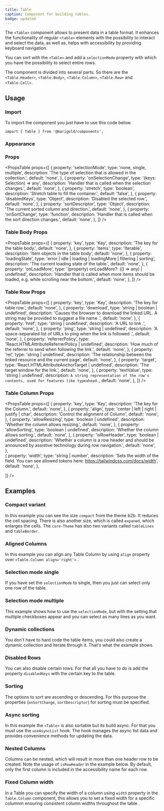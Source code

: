 ```yaml
---
title: Table
caption: Component for building tables.
badge: updated
---
```


The `<Table>` component allows to present data in a table format. It enhances the functionality of regular `<table>` elements with the possibility to interact and select the data, as well as, helps with accessibility by providing keyboard navigation.

You can sort with the `<Table>` and add a `selectionMode` property with which you have the possibility to select entire rows.

The component is divided into several parts. So there are the `<Table.Header>`, `<Table.Body>`, `<Table.Column>`, `<Table.Row>` and `<Table.Cell>`.

## Usage

### Import

To import the component you just have to use this code below.

```tsx
import { Table } from '@marigold/components';
```

### Appearance

<AppearanceTable component={title} />

### Props

<PropsTable
  props={[
    {
      property: 'selectionMode',
      type: 'none, single, multiple',
      description: 'The type of selection that is allowed in the collection.',
      default: 'none',
    },
    {
      property: 'onSelectionChange',
      type: '(keys: Selection) => any',
      description: 'Handler that is called when the selection changes.',
      default: 'none',
    },
    {
      property: 'stretch',
      type: 'boolean',
      description: 'Stretch table to fill the container.',
      default: 'false',
    },
    {
      property: 'disabledKeys',
      type: 'Object',
      description: 'Disabled the selected row.',
      default: 'none',
    },
    {
      property: 'sortDescriptor',
      type: 'Object',
      description: 'The current sorted column and direction.',
      default: 'none',
    },
    {
      property: 'onSortChange',
      type: 'function',
      description: 'Handler that is called when the sort direction changes.',
      default: 'none',
    },
  ]}
/>

### Table Body Props

<PropsTable
  props={[
    {
      property: 'key',
      type: 'Key',
      description: 'The key for the table body.',
      default: 'none',
    },
    {
      property: 'items',
      type: 'Iterable<object>',
      description: 'Item objects in the table body',
      default: 'none',
    },
    {
      property: 'loadingState',
      type: 'error | idle | loading | loadingMore | filtering | sorting',
      description: 'The current loading state of the table.',
      default: 'none',
    },
    {
      property: 'onLoadMore',
      type: '(property) onLoadMore?: (() => any) | undefined',
      description:
        'Handler that is called when more items should be loaded, e.g. while scrolling near the bottom.',
      default: 'none',
    },
  ]}
/>

### Table Row Props

<PropsTable
  props={[
    {
      property: 'key',
      type: 'Key',
      description: 'The key for table row.',
      default: 'none',
    },
    {
      property: 'download',
      type: 'string | boolean | undefined',
      description:
        'Causes the browser to download the linked URL. A string may be provided to suggest a file name .',
      default: 'none',
    },
    {
      property: 'href',
      type: 'string | undefined',
      description: 'A URL to link .',
      default: 'none',
    },
    {
      property: 'ping',
      type: 'string | undefined',
      description:
        'A space-separated list of URLs to ping when the link is followed .',
      default: 'none',
    },
    {
      property: 'referrerPolicy',
      type: 'React.HTMLAttributeReferrerPolicy | undefined',
      description: 'How much of the referrer to send when following the link.',
      default: 'none',
    },
    {
      property: 'rel',
      type: 'string | undefined',
      description:
        'The relationship between the linked resource and the current page',
      default: 'none',
    },
    {
      property: 'target',
      type: 'React.HTMLAttributeAnchorTarget | undefined',
      description: 'The target window for the link.',
      default: 'none',
    },
    {
      property: 'textValue',
      type: 'string | undefined',
      description: `A string representation of the row's contents, used for features like typeahead.`,
      default: 'none',
    },
  ]}
/>

### Table Column Props

<PropsTable
  props={[
    {
      property: 'key',
      type: 'Key',
      description: 'The key for the Column.',
      default: 'none',
    },
    {
      property: 'align',
      type: 'center | left | right | justify | char',
      description: 'Control the alignment of Column',
      default: 'none',
    },
    {
      property: 'allowResizing',
      type: 'boolean | undefined',
      description: 'Whether the column allows resizing.',
      default: 'none',
    },
    {
      property: 'allowSorting',
      type: 'boolean | undefined',
      description: 'Whether the column allows sorting.',
      default: 'none',
    },
    {
      property: 'isRowHeader',
      type: 'boolean | undefined',
      description: 'Whether a column is a row header and should be announced by assistive technology during row navigation.',
      default: 'none',
    },    
    {
      property: 'width',
      type: 'string | number',
      description: 'Sets the width of the field. You can see allowed tokens here: https://tailwindcss.com/docs/width',
      default: 'none',
    },

]}
/>

## Examples

### Compact variant

In this example you can see the size `compact` from the theme b2b. It reduces the cell spacing. There is also another size, which is called `expaned`, which enlarges the cells.
The `core-Theme` has also two variants called `tableLines` and `tableBorder`.

<ComponentDemo file="./table-compact.demo.tsx" />

### Aligned Columns

In this example you can align any Table Column by using `align` property over `<Table.Column align='right'>` .

<ComponentDemo file="./table-aligned.demo.tsx" />

### Selection mode single

If you have set the `selectionMode` to single, then you just can select only one row of the table.

<ComponentDemo file="./table-single-mode.demo.tsx" />

### Selection mode multiple

This example shows how to use the `selectionMode`, but with the setting that multiple checkboxes appear and you can select as many lines as you want.

<ComponentDemo file="./table-multi-mode.demo.tsx" />

### Dynamic collections

You don't have to hard code the table items, you could also create a dynamic collection and iterate through it. That's what the example shows.

<ComponentDemo file="./table-dynamic.demo.tsx" />

### Disabled Rows

You can also disable certain rows. For that all you have to do is add the property `disabledKeys` with the certain key to the table.

<ComponentDemo file="./table-disabled.demo.tsx" />

### Sorting

The options to sort are ascending or descending. For this purpose the properties (`onSortChange`, `sortDescriptor`) for sorting must be specified.

<ComponentDemo file="./table-sorting.demo.tsx" />

### Async sorting

In this example the `<Table>` is also sortable but its build async. For that you must use the `useAsyncList` hook. The hook manages the async list data and provides convenience methods for updating the data.

<ComponentDemo file="./table-async.demo.tsx" />

### Nested Columns

Columns can be nested, which will result in more than one header row to be created. Note the usage of `isRowHeader` in the example below. By default, only the first column is included in the accessibility name for each row.

<ComponentDemo file="./table-nested.demo.tsx" />

### Fixed Column width

In a Table you can specify the width of a column using `width` property in the `Table.Column` component, this allows you to set a fixed width for a specific columnm ensuring consistent column widths throughout the table .

<ComponentDemo file="./table-column-width.demo.tsx" />
